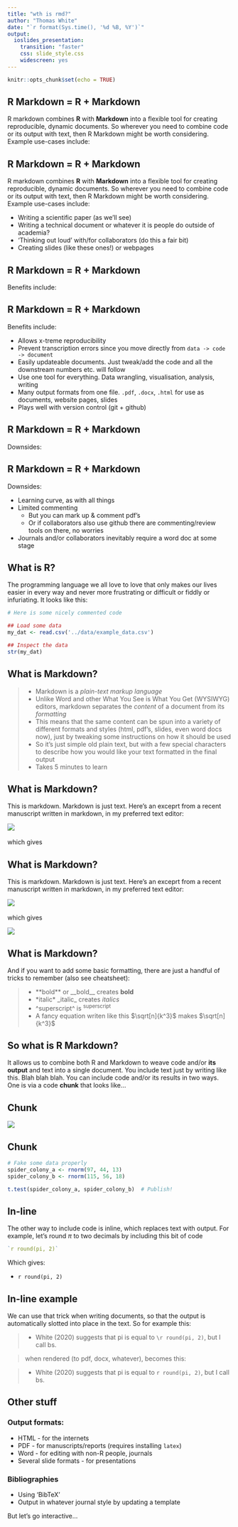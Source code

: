 ```yaml
---
title: "wth is rmd?"
author: "Thomas White"
date: "`r format(Sys.time(), '%d %B, %Y')`"
output:
  ioslides_presentation:
    transition: "faster"
    css: slide_style.css
    widescreen: yes
---
```


```r
knitr::opts_chunk$set(echo = TRUE)
```

## R Markdown = R + Markdown

R markdown combines **R** with **Markdown** into a flexible tool for creating reproducible, dynamic documents. So wherever you need to combine code or its output with text, then R Markdown might be worth considering. Example use-cases include:

## R Markdown = R + Markdown

R markdown combines **R** with **Markdown** into a flexible tool for creating reproducible, dynamic documents. So wherever you need to combine code or its output with text, then R Markdown might be worth considering. Example use-cases include:

- Writing a scientific paper (as we'll see)
- Writing a technical document or whatever it is people do outside of academia?
- 'Thinking out loud' with/for collaborators (do this a fair bit) 
- Creating slides (like these ones!) or webpages

## R Markdown = R + Markdown

Benefits include:

## R Markdown = R + Markdown

Benefits include:

- Allows x-treme reproducibility
- Prevent transcription errors since you move directly from `data -> code -> document`
- Easily updateable documents. Just tweak/add the code and all the downstream numbers etc. will follow 
- Use one tool for everything. Data wrangling, visualisation, analysis, writing
- Many output formats from one file. `.pdf`, `.docx`, `.html` for use as documents, website pages, slides
- Plays well with version control (git + github)

## R Markdown = R + Markdown

Downsides:

## R Markdown = R + Markdown

Downsides:

- Learning curve, as with all things
- Limited commenting
  - But you can mark up & comment pdf's
  - Or if collaborators also use github there are commenting/review tools on there, no worries
- Journals and/or collaborators inevitably require a word doc at some stage

## What is R?

The programming language we all love to love that only makes our lives easier in every way and never more frustrating or difficult or fiddly or infuriating. It looks like this:

```r
# Here is some nicely commented code

## Load some data
my_dat <- read.csv('../data/example_data.csv')

## Inspect the data
str(my_dat)

```

## What is Markdown?

>- Markdown is a _plain-text markup language_
>- Unlike Word and other What You See is What You Get (WYSIWYG) editors, markdown separates the *content* of a document from its *formatting* 
>- This means that the same content can be spun into a variety of different formats and styles (html, pdf's, slides, even word docs now), just by tweaking some instructions on how it should be used 
>- So it's just simple old plain text, but with a few special characters to describe how you would like your text formatted in the final output
>- Takes 5 minutes to learn

## What is Markdown?

This is markdown. Markdown is just text. Here's an exceprt from a recent manuscript written in markdown, in my preferred text editor: 

![](img/md1.png){width=900px,}
\  

which gives

## What is Markdown?

This is markdown. Markdown is just text. Here's an exceprt from a recent manuscript written in markdown, in my preferred text editor: 

![](img/md1.png){width=900px,}
\  

which gives

![](img/md2.png){width=900px,}

## What is Markdown?

And if you want to add some basic formatting, there are just a handful of tricks to remember (also see cheatsheet):

>- \*\*bold\*\* or \_\_bold\_\_ creates **bold**
>- \*italic\* \_italic\_ creates _italics_
>- \^superscript\^ is ^superscript^
>- A fancy equation writen like this \$\\sqrt[n]{k^3}\$ makes $\sqrt[n]{k^3}$

## So what is R Markdown?

It allows us to combine both R and Markdown to weave code and/or **its output** and text into a single document. You include text just by writing like this. Blah blah blah. You can include code and/or its results in two ways. One is via a code **chunk** that looks like...

## Chunk

![](img/chunk.png){width=700px,}

## Chunk

```r
# Fake some data properly
spider_colony_a <- rnorm(97, 44, 13)
spider_colony_b <- rnorm(115, 56, 18)

t.test(spider_colony_a, spider_colony_b)  # Publish!
```

## In-line

The other way to include code is inline, which replaces text with output. For example, let's round $\pi$ to two decimals by including this bit of code
```r
`r round(pi, 2)`
```  
Which gives:

  - `r round(pi, 2)`
  
## In-line example

We can use that trick when writing documents, so that the output is automatically slotted into place in the text. So for example this:

  >- White (2020) suggests that pi is equal to `\r round(pi, 2)`, but I call bs. 

>when rendered (to pdf, docx, whatever), becomes this:

  >- White (2020) suggests that pi is equal to `r round(pi, 2)`, but I call bs. 

## Other stuff

### Output formats:

  - HTML - for the internets
  - PDF - for manuscripts/reports (requires installing `latex`)
  - Word - for editing with non-R people, journals
  - Several slide formats - for presentations 

### Bibliographies

  - Using 'BibTeX'
  - Output in whatever journal style by updating a template
  
But let's go interactive...


